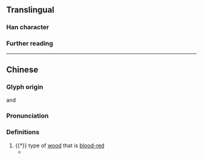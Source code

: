 {{character info}}
==Translingual==

===Han character===
{{Han char|rn=75|rad=木|as=06|sn=10|four=47912|canj=DHBT|ids=⿰木血}}

===Further reading===
{{Han ref|kx=0526.100|dkj=14779|hdz=21201.070|uh=6856}}

----

==Chinese==
{{zh-forms}}

===Glyph origin===
{{liushu|ic}} and {{Han compound|木|血|t1=wood|t2=blood|c1=s|c2=p|ls=psc||no_och2=y|nocap=y}}

===Pronunciation===
{{zh-pron
|m=xuè
|c=hyut3
|mc=
|ma=
|cat=n
}}

===Definitions===
{{zh-hanzi}}

# {{†}} type of [[wood]] that is [[blood-red]]
#* {{zh-x|又 有 樹 綿，一 曰 樹 頭 綿。以 吉貝 枝 接 烏 桖{xuè}，俟 生 時 截 去 烏 桖{xuè}，樹 長 可 八 九 尺，四季 開花，夏 秋 尤 盛。||CL|ref='''1777''', {{lw|zh|李調元}} {{lw|zh|pref=《|s:南越筆記/05#綿布|南越筆記|suf=》}}}}